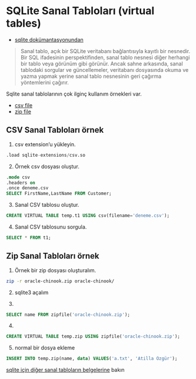 # SQLite Sanal Tabloları (virtual tables)

- [sqlite dokümantasyonundan](https://www.sqlite.org/vtab.html)

>Sanal tablo, açık bir SQLite veritabanı bağlantısıyla kayıtlı bir nesnedir. 
> Bir SQL ifadesinin perspektifinden, sanal tablo nesnesi diğer herhangi bir tablo veya görünüm gibi görünür. 
> Ancak sahne arkasında, sanal tablodaki sorgular ve güncellemeler, veritabanı dosyasında okuma ve yazma yapmak yerine sanal tablo nesnesinin geri çağırma yöntemlerini çağırır.

Sqlite sanal tablolarının çok ilginç kullanım örnekleri var.

- [csv file](https://www.sqlite.org/csv.html)
- [zip file](https://www.sqlite.org/zipfile.html)


## CSV Sanal Tabloları örnek

1. csv extension'u yükleyin.

```sql
.load sqlite-extensions/csv.so 
```

2. Örnek csv dosyası oluştur.

```sql
.mode csv 
.headers on
.once deneme.csv 
SELECT FirstName,LastName FROM Customer; 
```

3. Sanal CSV tablosu oluştur.

```sql
CREATE VIRTUAL TABLE temp.t1 USING csv(filename='deneme.csv');
```

4. Sanal CSV tablosunu sorgula.

```sql
SELECT * FROM t1; 
```


## Zip Sanal Tabloları örnek

1. Örnek bir zip dosyası oluşturalım.

```bash
zip -r oracle-chinook.zip oracle-chinook/
```

2. sqlite3 açalım

3. 

```sql
SELECT name FROM zipfile('oracle-chinook.zip'); 
```

4. 

```sql
CREATE VIRTUAL TABLE temp.zip USING zipfile('oracle-chinook.zip');
```

5. normal bir dosya ekleme

```sql
INSERT INTO temp.zip(name, data) VALUES('a.txt', 'Atilla Özgür');   
```

 

[sqlite için diğer sanal tabloların belgelerine](https://www.sqlite.org/vtablist.html) bakın


